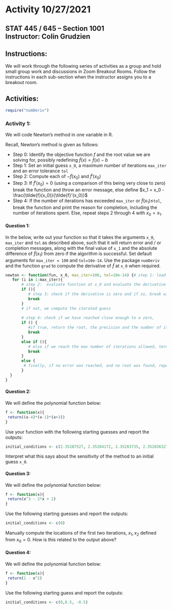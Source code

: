 # Activity 10/27/2021

## STAT 445 / 645 -- Section 1001 <br> Instructor: Colin Grudzien<br>

## Instructions:
We will work through the following series of activities as a group and hold small group work and discussions in Zoom Breakout Rooms.  Follow the instructions in each sub-section when the instructor assigns you to a breakout room.

## Activities:
```r
require("numDeriv")
```

### Activity 1:

We will code Newton's method in one variable in R.

Recall, Newton's method is given as follows:

* Step 0: Identify the objective function $f$ and the root value we are solving for, possibly redefining $\tilde{f}(x) = f(x) - b$
* Step 1: Set an initial guess `x_0`, a maximum number of iterations `max_iter` and an error tolerance `tol`
* Step 2: Compute each of $-\tilde{f}(x_0)$ and $\tilde{f}'(x_0)$
* Step 3: If $\tilde{f}'(x_0)=0$  (using a comparison of this being very close to zero) break the function and throw an error message, else define $x_1 = x_0 - \frac{\tilde{f}(x_0)}{\tilde{f}'(x_0)}$
* Step 4: If the number of iterations has exceeded `max_iter` or $\tilde{f}(x_1) \leq$`tol`, break the function and print the reason for completion, including the number of iterations spent.  Else, repeat steps 2 through 4 with $x_0 = x_1$.


#### Question 1:

In the below, write out your function so that it takes the arguments `x_0`, `max_iter` and `tol` as described above, such that it will return error and / or completion messages, along with the final value of `x_1` and the absolute difference of $\tilde{f}(x_1)$ from zero if the algorithm is successful.  Set default arguments for `max_iter = 100` and `tol=10e-14`.  Use the package `numDeriv` and the function `grad` to compute the derivative of $\tilde{f}$ at `x_0` when required.

```r
newton <- function(fun, x_0, max_iter=100, tol=10e-14) {# step 1: load function, initial guess and parameters
   for (i in 1:max_iter){
       # step 2:  evaluate function at x_0 and evaluate the derivative at x_0
       if (){ 
          # step 3: check if the derivative is zero and if so, break with error message
          break
       }
       # if not, we compute the iterated guess
     
       # step 4: check if we have reached close enough to a zero,
       if () {
          #if true, return the root, the precision and the number of iterations
          break
       }
       else if (){
          # else if we reach the max number of iterations allowed, terminate with error message
          break
       }
       else {
        # finally, if no error was reached, and no root was found, repeat with a new initial guess at x_1
       }
  }
}
```

#### Question 2:
We will define the polynomial function below:
```r
f <- function(x){
 return((x-4)*(x-1)*(x+3))  
}
```

Use your function with the following starting guesses and report the outputs:
```r
initial_conditions <- c(2.35287527, 2.35284172, 2.35283735, 2.352836327, 2.352836323)
```


Interpret what this says about the sensitivity of the method to an initial guess `x_0`.


#### Question 3:
We will define the polynomial function below:
```r
f <- function(x){
 return(x^3 - 2*x + 2)  
}
```

Use the following starting guesses and report the outputs:
```r
initial_conditions <- c(0)
```

Manually compute the locations of the first two iterations, $x_1,x_2$ defined from $x_0=0$.  How is this related to the output above?


#### Question 4:
We will define the polynomial function below:
```r
f <- function(x){
 return(1 - x^2)  
}
```

Use the following starting guess and report the outputs:
```r
initial_conditions <- c(0,0.5, -0.5)
```
